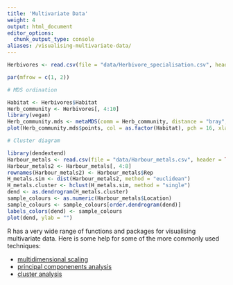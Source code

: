 ```yaml
---
title: 'Multivariate Data'
weight: 4
output: html_document
editor_options: 
  chunk_output_type: console
aliases: /visualising-multivariate-data/
---
```


```r

Herbivores <- read.csv(file = "data/Herbivore_specialisation.csv", header = TRUE)

par(mfrow = c(1, 2))

# MDS ordination

Habitat <- Herbivores$Habitat
Herb_community <- Herbivores[, 4:10]
library(vegan)
Herb_community.mds <- metaMDS(comm = Herb_community, distance = "bray", trace = FALSE)
plot(Herb_community.mds$points, col = as.factor(Habitat), pch = 16, xlab = "", ylab = "", xaxt = "n", yaxt = "n")

# Cluster diagram

library(dendextend)
Harbour_metals <- read.csv(file = "data/Harbour_metals.csv", header = TRUE)
Harbour_metals2 <- Harbour_metals[, 4:8]
rownames(Harbour_metals2) <- Harbour_metals$Rep
H_metals.sim <- dist(Harbour_metals2, method = "euclidean")
H_metals.cluster <- hclust(H_metals.sim, method = "single")
dend <- as.dendrogram(H_metals.cluster)
sample_colours <- as.numeric(Harbour_metals$Location)
sample_colours <- sample_colours[order.dendrogram(dend)]
labels_colors(dend) <- sample_colours
plot(dend, ylab = "")
```

R has a very wide range of functions and packages for visualising multivariate data. Here is some help for some of the more commonly used techniques:  

* [multidimensional scaling](/graphics/multivariate-vis/mds/)  
* [principal componenents analysis](/graphics/multivariate-vis/pca/)  
* [cluster analysis](/graphics/cluster-analysis/)  

